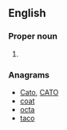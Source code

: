 ==English==
{{wikipedia|Association of Train Operating Companies}}

===Proper noun===
{{en-proper noun}}

# {{context|rail transport|lang=en}} {{acronym of|[[association|Association]] [[of|Of]] [[train|Train]] [[operating|Operating]] [[companies|Companies]]|lang=en}}

===Anagrams===
* [[Cato#English|Cato]], [[CATO#English|CATO]]
* [[coat#English|coat]]
* [[octa#English|octa]]
* [[taco#English|taco]]